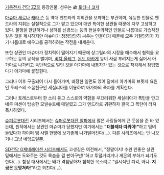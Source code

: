 [[기동전사 건담 ZZ]]의 등장인물. 성우는 故 [[토타니 코지]]

[[마슈마 세로]]나 [[캐라 슨]] 등 역대 엔드라의 지휘관을 보좌하는 부관이며, 유능한 인물로 엔드라의 지휘는 실질적으로 그가 맡고 있으며 매번 특이한 상관들 때문에 자꾸 고생하고 있다. 불행을 한탄하거나 상하를 신경쓰는 등의 현실주의적인 인물로 나름대로 기습작전 같은 것을 제시하지만 마슈마가 정정당당히 싸우는 인물이기 때문에 모두 거절당하자 자기 나름대로 에우고를 공격하려는 작전을 내세운다.

또한 상관인 마슈마가 정치력이 떨어지기 때문에 샹그릴라의 시장을 매수해서 협력을 요구하는 등의 공작을 벌이며, [[비챠 올레그]], [[몬도 아카게]] 등이 사람 부려지는게 싫어서 아가마로 나가려고 독단적으로 벌인 것을 아가마에 내통자가 있는 것으로 착각해서 잠입했다가 아가마에 붙잡힌다.

그러나 이후 구출되어 다시 돌아가며, 비정한 일면도 있어 달에서 아가마의 브릿지 요원인 토레스의 소꿉친구인 세실리아를 이용하여 아가마의 폭파를 계획한다.

그러나 토레스로부터 한 소리 듣고 스스로의 약함을 부끄러워한 세실리아가 폭탄을 안고 네루 마센이 탑승한 모빌슈트에 매달렸고 그가 엔드라로 귀환하자 결국 그 폭탄이 터져 폭사하였다.

[[슈퍼로봇대전]] 시리즈에서는 [[슈퍼로봇대전 알파]]에서 많은 사람들에게 큰 웃음을 준 바 있는데, 원작에서는 상관인 마슈마가 당했지만 여기에서는 '''"더블제타 따위야!"'''하고 덤벼들었다가 하이퍼 빔 사벨 한방에 보기좋게 나가떨어진다(...). 다른 시리즈에서는 안 나오거나 그냥 네임드일뿐.

[[SD건담 G제네레이션 시리즈]]에서도 고생길은 여전해서, "정말이지! 수완 안좋은 상관 밑에서는 도와주는 것도 목숨을 걸 판이구만!"하고 투덜거리거나 게몬의 부하가 되기도 한다(...). 함장 대사에서는 배가 격침당하자 침착한 목소리로 "일시적인 퇴각, 아니. '''지금은 도망쳐라'''!"라고 외친다(...).
